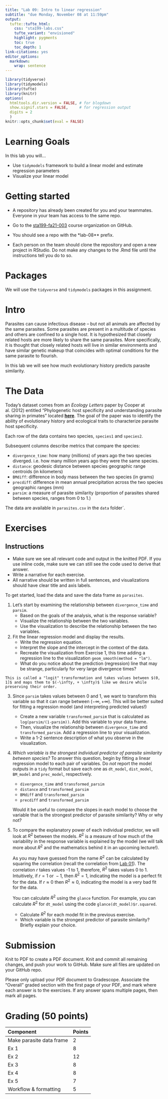 ```yaml
---
title: "Lab 09: Intro to linear regression"
subtitle: "due Monday, November 08 at 11:59pm"
output: 
  tufte::tufte_html:
    css: "sta199-labs.css"
    tufte_variant: "envisioned"
    highlight: pygments
    toc: true
    toc_depth: 1
link-citations: yes
editor_options: 
  markdown: 
    wrap: sentence
---
```


```r
library(tidyverse)
library(tidymodels)
library(tufte)
library(knitr)
options(
  htmltools.dir.version = FALSE, # for blogdown
  show.signif.stars = FALSE,     # for regression output
  digits = 2
  )
knitr::opts_chunk$set(eval = FALSE)
```

# Learning Goals

In this lab you will...

- Use `tidymodels` framework to build a linear model and estimate regression parameters
- Visualize your linear model

# Getting started

- A repository has already been created for you and your teammates. Everyone in your team has access to the same repo.

- Go to the [sta199-fa21-003](https://github.com/sta199-fa21-003) course organization on GitHub.

- You should see a repo with the *lab-08** prefix.

- Each person on the team should clone the repository and open a new project in RStudio. Do not make any changes to the .Rmd file until the instructions tell you do to so.

# Packages 

We will use the `tidyverse` and `tidymodels` packages in this assignment.

# Intro

Parasites can cause infectious disease -- but not all animals are affected by the same parasites. Some parasites are present in a multitude of species and others are confined to a single host. It is hypothesized that closely related hosts are more likely to share the same parasites. More specifically, it is thought that closely related hosts will live in similar environments and have similar genetic makeup that coincides with optimal conditions for the same parasite to flourish.

In this lab we will see how much evolutionary history predicts parasite similarity.

# The Data

Today's dataset comes from an *Ecology Letters* paper by Cooper at al. (2012) entitled "Phylogenetic host specificity and understanding parasite sharing in primates" located [**here**](https://onlinelibrary.wiley.com/doi/10.1111/j.1461-0248.2012.01858.x). The goal of the paper was to identify the ability of evolutionary history and ecological traits to characterize parasite host specificity. 

Each row of the data contains two species, `species1` and `species2`.

Subsequent columns describe metrics that compare the species:

- `divergence_time`: how many (millions) of years ago the two species diverged. i.e. how many million years ago they were the same species.
- `distance`: geodesic distance between species geographic range centroids (in kilometers)
- `BMdiff`: difference in body mass between the two species (in grams)
- `precdiff`: difference in mean annual precipitation across the two species geographic ranges (mm)
- `parsim`: a measure of parasite similarity (proportion of parasites shared between species, ranges from 0 to 1.)

The data are available in `parasites.csv` in the `data` folder`. 

# Exercises

## Instructions 

::: {.commit}
-   Make sure we see all relevant code and output in the knitted PDF. If you use inline code, make sure we can still see the code used to derive that answer.
- Write a narrative for each exercise. 
- All narrative should be written in full sentences, and visualizations should have clear title and axis labels.
:::

To get started, load the data and save the data frame as `parasites`.

1. Let's start by examining the relationship between `divergence_time` and `parsim`. 
    - Based on the goals of the analysis, what is the response variable?
    - Visualize the relationship between the two variables.
    - Use the visualization to describe the relationship between the two variables.

2. Fit the linear regression model and display the results. 
    - Write the regression equation. 
    - Interpret the slope and the intercept in the context of the data. 
    - Recreate the visualization from Exercise 1, this time adding a regression line to the visualization `geom_smooth(method = "lm")`. 
    - What do you notice about the prediction (regression) line that may be strange, particularly for very large divergence times?

```marginfigure
This is called a "logit" transformation and takes values between $(0, 1]$ and maps them to $(-\infty, + \infty)$ like we desire while preserving their order.
```


3. Since `parsim` takes values between 0 and 1, we want to transform this variable so that it can range between $(-\infty, + \infty)$. This will be better suited for fitting a regression model (and interpreting predicted values!)

    - Create a new variable `transformed_parsim` that is calculated as `log(parsim/(1-parsim))`. Add this variable to your data frame.
    - Then, visualize the relationship between `divergence_time` and `transformed_parsim`. Add a regression line to your visualization.  
    - Write a 1-2 sentence description of what you observe in the visualization.

4. *Which variable is the strongest individual predictor of parasite similarity between species?* To answer this question, begin by fitting a linear regression model to each pair of variables. Do *not* report the model outputs in a `tidy` format but save each one as `dt_model`, `dist_model`, `BM_model` and `prec_model`, respectively.

    - `divergence_time` and `transformed_parsim`
    - `distance` and `transformed_parsim`
    - `BMdiff` and `transformed_parsim`
    - `precdiff` and `transformed_parsim`

    Would it be useful to compare the slopes in each model to choose the variable that is the strongest predictor of parasite similarity? Why or why not?

5. To compare the explanatory power of each individual predictor, we will look at $R^2$ between the models. $R^2$  is a measure of how much of the variability in the response variable is explained by the model (we will talk more about $R^2$ and the mathematics behind it in an upcoming lecture!).

    As you may have guessed from the name $R^2$ can be calculated by squaring the correlation (recall the correlation from [Lab 01](https://sta199-fa21-003.netlify.app/labs/lab-01-hello-r.html)). The correlation $r$ takes values -1 to 1, therefore, $R^2$ takes values 0 to 1. Intuitively, if $r = 1 \text{ or }-1$, then $R^2 = 1$, indicating the model is a perfect fit for the data. If $r \approx 0$ then $R^2 \approx 0$, indicating the model is a very bad fit for the data. 

    You can calculate $R^2$ using the `glance` function. For example, you can calculate $R^2$ for `dt_model` using the code `glance(dt_model)$r.squared`. 

    - Calculate $R^2$ for each model fit in the previous exercise. 
    - Which variable is the strongest predictor of parasite similarity? Briefly explain your choice. 

# Submission

Knit to PDF to create a PDF document. Knit and commit all remaining changes, 
and push your work to GitHub. Make sure all files are updated on your GitHub 
repo.

Please only upload your PDF document to Gradescope. Associate the "Overall"
graded section with the first page of your PDF, and mark where each answer is 
to the exercises. If any answer spans multiple pages, then mark all pages.

# Grading (50 points)

| Component             | Points |
|:----------------------|:-------|
| Make parasite data frame                |   2 |
| Ex 1                  |   8  |
| Ex 2                  |   12  |
| Ex 3                  | 8   |
| Ex 4                  |   8   |
| Ex 5                  |   7  |
| Workflow & formatting | 5      |

